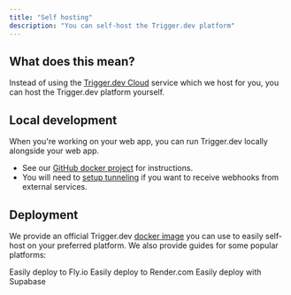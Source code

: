 ```yaml
---
title: "Self hosting"
description: "You can self-host the Trigger.dev platform"
---
```


## What does this mean?

Instead of using the [Trigger.dev Cloud](https://cloud.trigger.dev) service which we host for you, you can host the Trigger.dev platform yourself.

## Local development

When you're working on your web app, you can run Trigger.dev locally alongside your web app.

- See our [GitHub docker project](https://github.com/triggerdotdev/docker) for instructions.
- You will need to [setup tunneling](/documentation/guides/tunneling-platform) if you want to receive webhooks from external services.

## Deployment

We provide an official Trigger.dev [docker image](https://github.com/triggerdotdev/trigger.dev/pkgs/container/trigger.dev) you can use to easily self-host on your preferred platform. We also provide guides for some popular platforms:

<CardGroup>
  <Card
    title="Fly.io"
    icon="fly"
    href="/documentation/guides/self-hosting/flyio"
  >
    Easily deploy to Fly.io
  </Card>
  <Card
    title="Render.com"
    icon="draw-square"
    href="/documentation/guides/self-hosting/render"
  >
    Easily deploy to Render.com
  </Card>
  <Card
    title="Supabase.com"
    icon="bolt"
    href="/documentation/guides/self-hosting/supabase"
  >
    Easily deploy with Supabase
  </Card>
</CardGroup>
